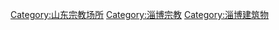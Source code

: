 [[Category:山东宗教场所|Category:山东宗教场所]]
[[Category:淄博宗教|Category:淄博宗教]]
[[Category:淄博建筑物|Category:淄博建筑物]]